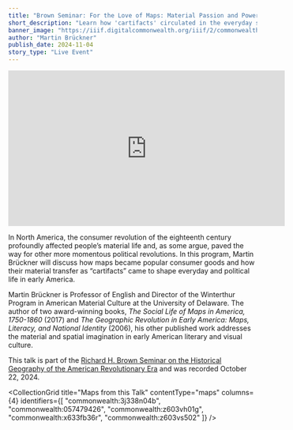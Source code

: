 ```yaml
---
title: "Brown Seminar: For the Love of Maps: Material Passion and Power in Eighteenth-Century America"
short_description: "Learn how 'cartifacts' circulated in the everyday spaces of the Revolutionary War era"
banner_image: "https://iiif.digitalcommonwealth.org/iiif/2/commonwealth:w950bk11s/13004,10285,14554,8499/pct:50/0/default.jpg"
author: "Martin Brückner"
publish_date: 2024-11-04
story_type: "Live Event"
---
```


<iframe width="560" height="315" src="https://www.youtube.com/embed/S2Lv2Rf6nro?si=ufJG-FI3wL0MDcFC" title="YouTube video player" frameborder="0" allow="accelerometer; autoplay; clipboard-write; encrypted-media; gyroscope; picture-in-picture; web-share" referrerpolicy="strict-origin-when-cross-origin" allowfullscreen></iframe>

In North America, the consumer revolution of the eighteenth century profoundly affected people’s material life and, as some argue, paved the way for other more momentous political revolutions. In this program, Martin Brückner will discuss how maps became popular consumer goods and how their material transfer as “cartifacts” came to shape everyday and political life in early America.

Martin Brückner is Professor of English and Director of the Winterthur Program in American Material Culture at the University of Delaware. The author of two award-winning books, *The Social Life of Maps in America, 1750-1860* (2017) and *The Geographic Revolution in Early America: Maps, Literacy, and National Identity* (2006), his other published work addresses the material and spatial imagination in early American literary and visual culture.

This talk is part of the [Richard H. Brown Seminar on the Historical Geography of the American Revolutionary Era](https://www.leventhalmap.org/tags/richard-h.-brown-seminar/) and was recorded October 22, 2024.

<CollectionGrid
    title="Maps from this Talk"
    contentType="maps"
    columns={4}
    identifiers={[
        "commonwealth:3j338n04b",
        "commonwealth:057479426",
        "commonwealth:z603vh01g",
        "commonwealth:x633fb36r",
        "commonwealth:z603vs502"
    ]}
/>